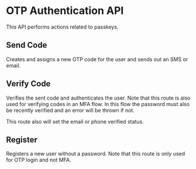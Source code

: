 

# OTP Authentication API

This API performs actions related to passkeys.

## Send Code

Creates and assigns a new OTP code for the user and sends out an SMS or email.

<Route route="POST /1/auth/otp/send-code" />

## Verify Code

Verifies the sent code and authenticates the user. Note that this route is also
used for verifying codes in an MFA flow. In this flow the password must also be
recently verified and an error will be thrown if not.

This route also will set the email or phone verified status.

<Route route="POST /1/auth/otp/login" />

## Register

Registers a new user without a password. Note that this route is only used for
OTP login and not MFA.

<Route route="POST /1/auth/otp/register" />
